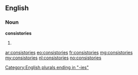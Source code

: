 ==English==

===Noun===
'''consistories'''

# {{plural of|consistory}}

[[Category:English plurals ending in "-ies"]]

[[ar:consistories]]
[[eo:consistories]]
[[fr:consistories]]
[[mg:consistories]]
[[my:consistories]]
[[nl:consistories]]
[[no:consistories]]
